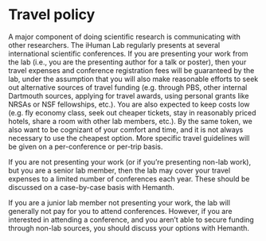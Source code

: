 # Travel policy {.unnumbered}

A major component of doing scientific research is communicating with other researchers. The iHuman Lab regularly presents at several international scientific conferences. If you are presenting your work from the lab (i.e., you are the presenting author for a talk or poster), then your travel expenses and conference registration fees will be guaranteed by the lab, under the assumption that you will also make reasonable efforts to seek out alternative sources of travel funding (e.g. through PBS, other internal Dartmouth sources, applying for travel awards, using personal grants like NRSAs or NSF fellowships, etc.). You are also expected to keep costs low (e.g. fly economy class, seek out cheaper tickets, stay in reasonably priced hotels, share a room with other lab members, etc.). By the same token, we also want to be cognizant of your comfort and time, and it is not always necessary to use the cheapest option. More specific travel guidelines will be given on a per-conference or per-trip basis.

If you are not presenting your work (or if you’re presenting non-lab work), but you are a senior lab member, then the lab may cover your travel expenses to a limited number of conferences each year. These should be discussed on a case-by-case basis with Hemanth.

If you are a junior lab member not presenting your work, the lab will generally not pay for you to attend conferences. However, if you are interested in attending a conference, and you aren’t able to secure funding through non-lab sources, you should discuss your options with Hemanth.